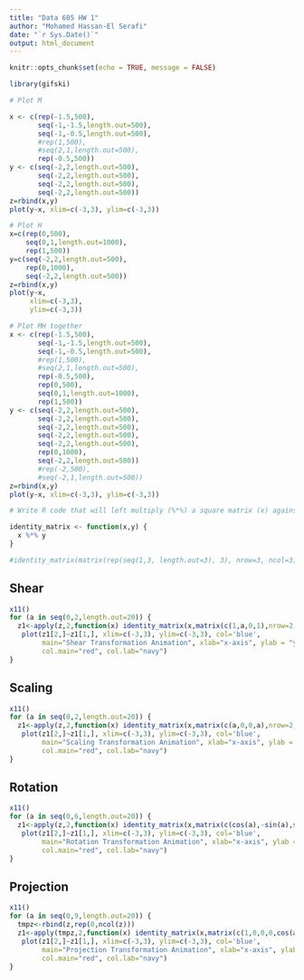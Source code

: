 ```yaml
---
title: "Data 605 HW 1"
author: "Mohamed Hassan-El Serafi"
date: "`r Sys.Date()`"
output: html_document
---
```


```r
knitr::opts_chunk$set(echo = TRUE, message = FALSE)
```


```r
library(gifski)
```



```r
# Plot M

x <- c(rep(-1.5,500),
       seq(-1,-1.5,length.out=500), 
       seq(-1,-0.5,length.out=500),
       #rep(1,500), 
       #seq(2,1,length.out=500), 
       rep(-0.5,500))
y <- c(seq(-2,2,length.out=500), 
       seq(-2,2,length.out=500), 
       seq(-2,2,length.out=500), 
       seq(-2,2,length.out=500)) 
z=rbind(x,y)
plot(y~x, xlim=c(-3,3), ylim=c(-3,3))
```



```r
# Plot H
x=c(rep(0,500),
    seq(0,1,length.out=1000), 
    rep(1,500))
y=c(seq(-2,2,length.out=500),
    rep(0,1000), 
    seq(-2,2,length.out=500))
z=rbind(x,y)
plot(y~x, 
     xlim=c(-3,3), 
     ylim=c(-3,3))
```








```r
# Plot MH together
x <- c(rep(-1.5,500),
       seq(-1,-1.5,length.out=500), 
       seq(-1,-0.5,length.out=500),
       #rep(1,500), 
       #seq(2,1,length.out=500), 
       rep(-0.5,500),
       rep(0,500),
       seq(0,1,length.out=1000), 
       rep(1,500))
y <- c(seq(-2,2,length.out=500), 
       seq(-2,2,length.out=500), 
       seq(-2,2,length.out=500), 
       seq(-2,2,length.out=500),
       seq(-2,2,length.out=500),
       rep(0,1000), 
       seq(-2,2,length.out=500))
       #rep(-2,500),
       #seq(-2,1,length.out=500))
z=rbind(x,y)
plot(y~x, xlim=c(-3,3), ylim=c(-3,3))
```


```r
# Write R code that will left multiply (%*%) a square matrix (x) against each of the vectors of points (y). Initially, that square matrix will be the Identity matrix.

identity_matrix <- function(x,y) {
  x %*% y
}

#identity_matrix(matrix(rep(seq(1,3, length.out=3), 3), nrow=3, ncol=3), diag(3))
```




























## Shear

```r
x11()
for (a in seq(0,2,length.out=20)) {
  z1<-apply(z,2,function(x) identity_matrix(x,matrix(c(1,a,0,1),nrow=2,ncol=2)))
   plot(z1[2,]~z1[1,], xlim=c(-3,3), ylim=c(-3,3), col='blue',
        main="Shear Transformation Animation", xlab="x-axis", ylab = "y-axis",
        col.main="red", col.lab="navy")
}
```


















## Scaling


```r
x11()
for (a in seq(0,2,length.out=20)) {
  z1<-apply(z,2,function(x) identity_matrix(x,matrix(c(a,0,0,a),nrow=2,ncol=2)))
   plot(z1[2,]~z1[1,], xlim=c(-3,3), ylim=c(-3,3), col='blue',
        main="Scaling Transformation Animation", xlab="x-axis", ylab = "y-axis",
        col.main="red", col.lab="navy")
}
```


























## Rotation


```r
x11()
for (a in seq(0,6,length.out=20)) {
  z1<-apply(z,2,function(x) identity_matrix(x,matrix(c(cos(a),-sin(a),sin(a),cos(a)),nrow=2,ncol=2)))
   plot(z1[2,]~z1[1,], xlim=c(-3,3), ylim=c(-3,3), col='blue',
        main="Rotation Transformation Animation", xlab="x-axis", ylab = "y-axis",
        col.main="red", col.lab="navy")
}
```



## Projection

```r
x11()
for (a in seq(0,9,length.out=20)) {
  tmpz<-rbind(z,rep(0,ncol(z)))
  z1<-apply(tmpz,2,function(x) identity_matrix(x,matrix(c(1,0,0,0,cos(a),-sin(a),0,sin(a),cos(a)),nrow=3,ncol=3)))
   plot(z1[2,]~z1[1,], xlim=c(-3,3), ylim=c(-3,3), col='blue',
        main="Projection Transformation Animation", xlab="x-axis", ylab = "y-axis",
        col.main="red", col.lab="navy")
}
```











